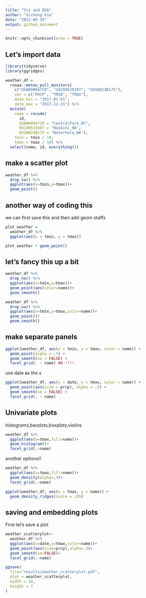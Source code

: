 ```yaml
---
title: "Viz and EDA"
author: "Xicheng Xie"
date: "2022-09-29"
output: github_document
---
```


```r
knitr::opts_chunk$set(echo = TRUE)
```

## Let's import data

```r
library(tidyverse)
library(ggridges)
```

```r
weather_df = 
  rnoaa::meteo_pull_monitors(
    c("USW00094728", "USC00519397", "USS0023B17S"),
    var = c("PRCP", "TMIN", "TMAX"), 
    date_min = "2017-01-01",
    date_max = "2017-12-31") %>%
  mutate(
    name = recode(
      id, 
      USW00094728 = "CentralPark_NY", 
      USC00519397 = "Waikiki_HA",
      USS0023B17S = "Waterhole_WA"),
    tmin = tmin / 10,
    tmax = tmax / 10) %>%
  select(name, id, everything())
```

## make a scatter plot
```r
weather_df %>% 
  drop_na() %>% 
  ggplot(aes(x=tmin,y=tmax))+
  geom_point()
```
## another way of coding this
we can first save this and then add geom staffs
```r
plot_weather = 
  weather_df %>%
  ggplot(aes(x = tmin, y = tmax)) 

plot_weather + geom_point()

```

## let's fancy this up a bit
```r
weather_df %>%
  drop_na() %>% 
  ggplot(aes(x=tmin,y=tmax))+
  geom_point(aes(color=name))+
  geom_smooth()
```

```r
weather_df %>%
  drop_na() %>% 
  ggplot(aes(x=tmin,y=tmax,color=name))+
  geom_point()+
  geom_smooth()
```

## make separate panels

```r
ggplot(weather_df, aes(x = tmin, y = tmax, color = name)) + 
  geom_point(alpha = .5) +
  geom_smooth(se = FALSE) + 
  facet_grid(. ~ name) ## !!!!
```

use date as the x
```r
ggplot(weather_df, aes(x = date, y = tmax, color = name)) + 
  geom_point(aes(size = prcp), alpha = .5) +
  geom_smooth(se = FALSE) + 
  facet_grid(. ~ name)
```

## Univariate plots

histograms,barplots,boxplots,violins
```r
weather_df %>% 
  ggplot(aes(x=tmax,fill=name))+
  geom_histogram()+
  facet_grid(.~name)
```
another options!!
```r
weather_df %>% 
  ggplot(aes(x=tmax,fill=name))+
  geom_density(alpha=.3)+
  facet_grid(.~name)
```
```r
ggplot(weather_df, aes(x = tmax, y = name)) + 
  geom_density_ridges(scale = .85)
```

## saving and embedding plots

First let's save a plot
```r
weather_scatterplot<-
  weather_df %>% 
  ggplot(aes(x=date,y=tmax,color=name))+
  geom_point(aes(size=prcp),alpha=.3)+
  geom_smooth(se=FALSE)+
  facet_grid(.~name)

ggsave(
  file="results/weather_scatterplot.pdf",
  plot = weather_scatterplot,
  width = 10,
  height = 7
)
```

